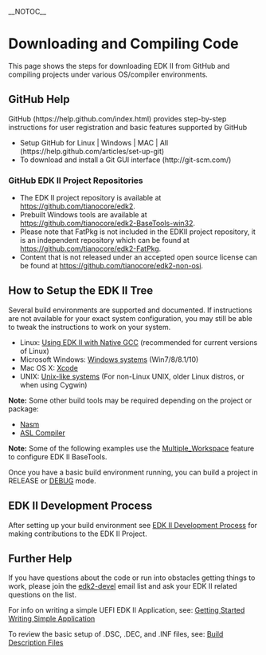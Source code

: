 __NOTOC__
=Downloading and Compiling Code=

This page shows the steps for downloading EDK II from GitHub and compiling projects under various OS/compiler environments.

==GitHub Help==

GitHub (https://help.github.com/index.html) provides step-by-step instructions for user registration and basic features supported by GitHub 

* Setup GitHub for Linux | Windows | MAC | All (https://help.github.com/articles/set-up-git)
* To download and install a Git GUI interface (http://git-scm.com/)

===GitHub EDK II Project Repositories===

* The EDK II project repository is available at https://github.com/tianocore/edk2. 
* Prebuilt Windows tools are available at https://github.com/tianocore/edk2-BaseTools-win32. 
* Please note that FatPkg is not included in the EDKII project repository, it is an independent repository which can be found at https://github.com/tianocore/edk2-FatPkg.
* Content that is not released under an accepted open source license can be found at https://github.com/tianocore/edk2-non-osi.<BR>

==How to Setup the EDK II Tree==

Several build environments are supported and documented.  If instructions are not available for your exact system configuration, you may still be able to tweak the instructions to work on your system.

* Linux: [[Using EDK II with Native GCC]] (recommended for current versions of Linux)
* Microsoft Windows: [[Windows systems]] (Win7/8/8.1/10)
* Mac OS X: [[Xcode]]
* UNIX: [[Unix-like systems]] (For non-Linux UNIX, older Linux distros, or when using Cygwin)

'''Note:''' Some other build tools may be required depending on the project or package:
* [[Nasm Setup|Nasm]]
* [[ASL Setup|ASL Compiler]]

'''Note:''' Some of the following examples use the [[Multiple_Workspace]] feature to configure EDK II BaseTools.

Once you have a basic build environment running, you can build a project in RELEASE or [[EDK II Debugging|DEBUG]] mode.

==EDK II Development Process==
After setting up your build environment see  [[EDK II Development Process]] for making contributions to the EDK II Project.

==Further Help==

If you have questions about the code or run into obstacles getting things to work, please join the [[edk2-devel]] email list and ask your EDK II related questions on the list.

For info on writing a simple UEFI EDK II Application, see: [[Getting Started Writing Simple Application]]

To review the basic setup of .DSC, .DEC, and .INF files, see: [[Build Description Files]]